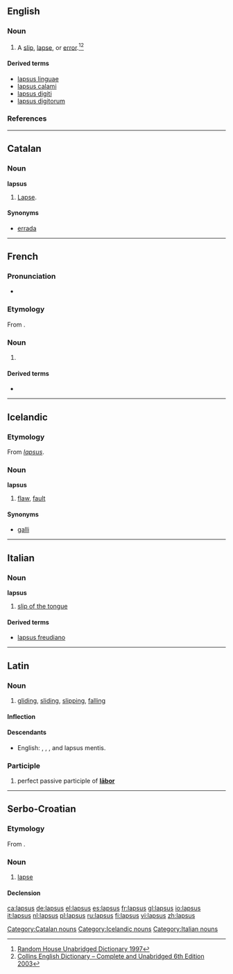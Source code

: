 ==English==

===Noun===
{{en-noun|lapsus|sg=lapsus}}

# A [[slip]], [[lapse]], or [[error]].<ref>[http://dictionary.infoplease.com/lapsus Random House Unabridged Dictionary 1997]</ref><ref>[http://www.thefreedictionary.com/lapsus Collins English Dictionary – Complete and Unabridged 6th Edition 2003]</ref>

====Derived terms====
* [[lapsus linguae]]
* [[lapsus calami]]
* [[lapsus digiti]]
* [[lapsus digitorum]]

===References===
<references/>

----

==Catalan==

===Noun===
'''lapsus''' {{m|inv}}

# [[lapse|Lapse]].

====Synonyms====
* [[errada]]

[[Category:Catalan nouns]]

----

==French==

===Pronunciation===
* {{IPA|/lap.sys/|lang=fr}}

===Etymology===
From {{etyl|la|fr}}.

===Noun===
{{fr-noun|m|pl=lapsus}}

# {{l|en|lapsus}}

====Derived terms====
* {{l|fr|lapsus révélateur}}

----

==Icelandic==

===Etymology===
From {{etyl|la|is}} ''[[#Latin|lapsus]]''.

===Noun===
'''lapsus''' {{m}}

# {{informal|lang=is}} [[flaw]], [[fault]]

====Synonyms====
* [[galli]]

[[Category:Icelandic nouns]]

----

==Italian==

===Noun===
'''lapsus''' {{m|inv}}

# [[slip of the tongue]]

====Derived terms====
* [[lapsus freudiano]]

[[Category:Italian nouns]]

----

==Latin==

===Noun===
{{la-noun|lāpsus|lapsus|lāpsus|m|fourth}}

# [[gliding]], [[sliding]], [[slipping]], [[falling]]

====Inflection====
{{la-decl-4th|laps|lāps}}

====Descendants====
* English: {{l|en|lapsus calami}}, {{l|en|lapsus digiti}}, {{l|en|lapsus digitorum}}, {{l|en|lapsus linguae}}and lapsus mentis.

===Participle===
{{infl|la|perfect participle|head=lāpsus}}

# perfect passive participle of '''[[labor#Latin|lābor]]'''

----

==Serbo-Croatian==

===Etymology===
From {{etyl|la|sh}} {{term|lapsus|lang=la}}.

===Noun===
{{sh-noun|g=m|head=làpsus|r|лапсус|ла̀псус}}

# [[lapse]]

====Declension====
{{sh-decl-noun
|lapsus|lapsusi
|lapsusa|lapsusa
|lapsusu|lapsusima
|lapsus|lapsuse
|lapsuse|lapsusi
|lapsusu|lapsusima
|lapsusom|lapsusima
}}

[[ca:lapsus]]
[[de:lapsus]]
[[el:lapsus]]
[[es:lapsus]]
[[fr:lapsus]]
[[gl:lapsus]]
[[io:lapsus]]
[[it:lapsus]]
[[nl:lapsus]]
[[pl:lapsus]]
[[ru:lapsus]]
[[fi:lapsus]]
[[vi:lapsus]]
[[zh:lapsus]]